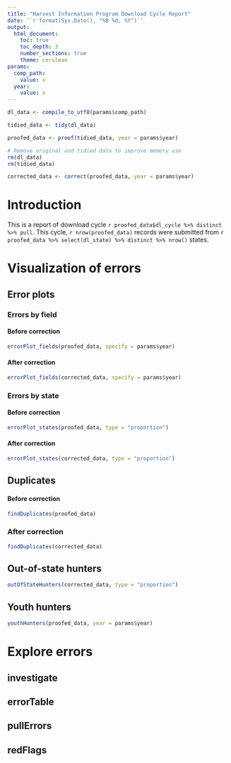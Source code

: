 ```yaml
---
title: "Harvest Information Program Download Cycle Report"
date: '`r format(Sys.Date(), "%B %d, %Y")`'
output: 
  html_document:
    toc: true
    toc_depth: 3
    number_sections: true
    theme: cerulean
params:
  comp_path:
    value: x
  year:
    value: x
---
```


```r

dl_data <- compile_to_utf8(params$comp_path)

tidied_data <- tidy(dl_data)

proofed_data <- proof(tidied_data, year = params$year)

# Remove original and tidied data to improve memory use
rm(dl_data)
rm(tidied_data)

corrected_data <- correct(proofed_data, year = params$year)

```

# Introduction

This is a report of download cycle `r proofed_data$dl_cycle %>% distinct %>% pull`. This cycle, `r nrow(proofed_data)` records were submitted from `r proofed_data %>% select(dl_state) %>% distinct %>% nrow()` states.

# Visualization of errors

## Error plots

### Errors by field

#### Before correction
```r
errorPlot_fields(proofed_data, specify = params$year)
```

#### After correction
```r
errorPlot_fields(corrected_data, specify = params$year)
```

### Errors by state

#### Before correction
```r
errorPlot_states(proofed_data, type = "proportion")
```

#### After correction
```r
errorPlot_states(corrected_data, type = "proportion")
```

## Duplicates

#### Before correction
```r
findDuplicates(proofed_data)
```

### After correction
```r
findDuplicates(corrected_data)
```

## Out-of-state hunters

```r
outOfStateHunters(corrected_data, type = "proportion")
```

## Youth hunters

```r
youthHunters(proofed_data, year = params$year)
```

# Explore errors

## investigate


## errorTable


## pullErrors


## redFlags

